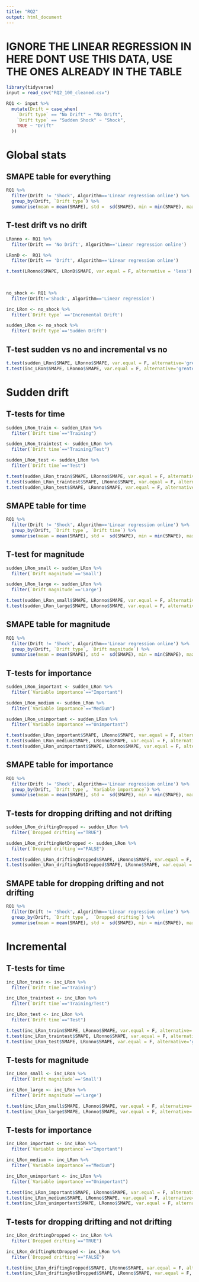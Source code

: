 ```yaml
---
title: "RQ2"
output: html_document
---
```


# IGNORE THE LINEAR REGRESSION IN HERE DONT USE THIS DATA, USE THE ONES ALREADY IN THE TABLE

```r
library(tidyverse)
input = read_csv("RQ2_100_cleaned.csv")

```

```r
RQ1 <- input %>% 
  mutate(Drift = case_when(
    `Drift type` == "No Drift" ~ "No Drift",
    `Drift type` == "Sudden Shock" ~ "Shock",
    TRUE ~ "Drift"
  ))

```

# Global stats

## SMAPE table for everything
```r
RQ1 %>% 
  filter(Drift != 'Shock', Algorithm=='Linear regression online') %>% 
  group_by(Drift, `Drift type`) %>% 
  summarise(mean = mean(SMAPE), std =  sd(SMAPE), min = min(SMAPE), max = max(SMAPE), n = n())
```

## T-test drift vs no drift
```r
LRonno <- RQ1 %>% 
  filter(Drift == 'No Drift', Algorithm=='Linear regression online')

LRonD <-  RQ1 %>% 
  filter(Drift == 'Drift', Algorithm=='Linear regression online')

t.test(LRonno$SMAPE, LRonD$SMAPE, var.equal = F, alternative = 'less')
  
  
```


  
```r
no_shock <- RQ1 %>% 
  filter(Drift!='Shock', Algorithm=='Linear regression')


```

```r
inc_LRon <- no_shock %>% 
  filter(`Drift type` =='Incremental Drift')

sudden_LRon <- no_shock %>% 
  filter(`Drift type`=='Sudden Drift')
```

## T-test sudden vs no and incremental vs no
```r
t.test(sudden_LRon$SMAPE, LRonno$SMAPE, var.equal = F, alternative='greater')
t.test(inc_LRon$SMAPE, LRonno$SMAPE, var.equal = F, alternative='greater')
```
# Sudden drift

## T-tests for time
 
```r
sudden_LRon_train <- sudden_LRon %>% 
  filter(`Drift time`=="Training")

sudden_LRon_traintest <- sudden_LRon %>% 
  filter(`Drift time`=="Training/Test")

sudden_LRon_test <- sudden_LRon %>% 
  filter(`Drift time`=="Test")

t.test(sudden_LRon_train$SMAPE, LRonno$SMAPE, var.equal = F, alternative='greater')
t.test(sudden_LRon_traintest$SMAPE, LRonno$SMAPE, var.equal = F, alternative='greater')
t.test(sudden_LRon_test$SMAPE, LRonno$SMAPE, var.equal = F, alternative='greater')

```

## SMAPE table for time
```r
RQ1 %>% 
  filter(Drift != 'Shock', Algorithm=='Linear regression online') %>% 
  group_by(Drift, `Drift type`, `Drift time`) %>% 
  summarise(mean = mean(SMAPE), std =  sd(SMAPE), min = min(SMAPE), max = max(SMAPE), n = n())
```

## T-test for magnitude
```r
sudden_LRon_small <- sudden_LRon %>% 
  filter(`Drift magnitude`=='Small')

sudden_LRon_large <- sudden_LRon %>% 
  filter(`Drift magnitude`=='Large')

t.test(sudden_LRon_small$SMAPE, LRonno$SMAPE, var.equal = F, alternative='greater')
t.test(sudden_LRon_large$SMAPE, LRonno$SMAPE, var.equal = F, alternative='greater')
```

## SMAPE table for magnitude

```r
RQ1 %>% 
  filter(Drift != 'Shock', Algorithm=='Linear regression online') %>% 
  group_by(Drift, `Drift type`, `Drift magnitude`) %>% 
  summarise(mean = mean(SMAPE), std =  sd(SMAPE), min = min(SMAPE), max = max(SMAPE), n = n())

```


## T-tests for importance

```r
sudden_LRon_important <- sudden_LRon %>% 
  filter(`Variable importance`=="Important")

sudden_LRon_medium <- sudden_LRon %>% 
  filter(`Variable importance`=="Medium")

sudden_LRon_unimportant <- sudden_LRon %>% 
  filter(`Variable importance`=="Unimportant")

t.test(sudden_LRon_important$SMAPE, LRonno$SMAPE, var.equal = F, alternative='greater')
t.test(sudden_LRon_medium$SMAPE, LRonno$SMAPE, var.equal = F, alternative='greater')
t.test(sudden_LRon_unimportant$SMAPE, LRonno$SMAPE, var.equal = F, alternative='greater')

```

## SMAPE table for importance

```r
RQ1 %>% 
  filter(Drift != 'Shock', Algorithm=='Linear regression online') %>% 
  group_by(Drift, `Drift type`, `Variable importance`) %>% 
  summarise(mean = mean(SMAPE), std =  sd(SMAPE), min = min(SMAPE), max = max(SMAPE), n = n())
```
 
## T-tests for dropping drifting and not drifting
 
```r
sudden_LRon_driftingDropped <- sudden_LRon %>% 
  filter(`Dropped drifting`=="TRUE")

sudden_LRon_driftingNotDropped <- sudden_LRon %>% 
  filter(`Dropped drifting`=="FALSE")

t.test(sudden_LRon_driftingDropped$SMAPE, LRonno$SMAPE, var.equal = F, alternative='greater')
t.test(sudden_LRon_driftingNotDropped$SMAPE, LRonno$SMAPE, var.equal = F, alternative='greater')


```

## SMAPE table for dropping drifting and not drifting

```r
RQ1 %>% 
  filter(Drift != 'Shock', Algorithm=='Linear regression online') %>% 
  group_by(Drift, `Drift type`,  `Dropped drifting`) %>% 
  summarise(mean = mean(SMAPE), std =  sd(SMAPE), min = min(SMAPE), max = max(SMAPE), n = n())

```
 
# Incremental

## T-tests for time
 
```r
inc_LRon_train <- inc_LRon %>% 
  filter(`Drift time`=="Training")

inc_LRon_traintest <- inc_LRon %>% 
  filter(`Drift time`=="Training/Test")

inc_LRon_test <- inc_LRon %>% 
  filter(`Drift time`=="Test")

t.test(inc_LRon_train$SMAPE, LRonno$SMAPE, var.equal = F, alternative='greater')
t.test(inc_LRon_traintest$SMAPE, LRonno$SMAPE, var.equal = F, alternative='greater')
t.test(inc_LRon_test$SMAPE, LRonno$SMAPE, var.equal = F, alternative='greater')

```

## T-tests for magnitude

```r
inc_LRon_small <- inc_LRon %>% 
  filter(`Drift magnitude`=='Small')

inc_LRon_large <- inc_LRon %>% 
  filter(`Drift magnitude`=='Large')

t.test(inc_LRon_small$SMAPE, LRonno$SMAPE, var.equal = F, alternative='greater')
t.test(inc_LRon_large$SMAPE, LRonno$SMAPE, var.equal = F, alternative='greater')
```

## T-tests for importance

```r
inc_LRon_important <- inc_LRon %>% 
  filter(`Variable importance`=="Important")

inc_LRon_medium <- inc_LRon %>% 
  filter(`Variable importance`=="Medium")

inc_LRon_unimportant <- inc_LRon %>% 
  filter(`Variable importance`=="Unimportant")

t.test(inc_LRon_important$SMAPE, LRonno$SMAPE, var.equal = F, alternative='greater')
t.test(inc_LRon_medium$SMAPE, LRonno$SMAPE, var.equal = F, alternative='greater')
t.test(inc_LRon_unimportant$SMAPE, LRonno$SMAPE, var.equal = F, alternative='greater')

```
 
## T-tests for dropping drifting and not drifting

```r
inc_LRon_driftingDropped <- inc_LRon %>% 
  filter(`Dropped drifting`=="TRUE")

inc_LRon_driftingNotDropped <- inc_LRon %>% 
  filter(`Dropped drifting`=="FALSE")

t.test(inc_LRon_driftingDropped$SMAPE, LRonno$SMAPE, var.equal = F, alternative='greater')
t.test(inc_LRon_driftingNotDropped$SMAPE, LRonno$SMAPE, var.equal = F, alternative='greater')



```

